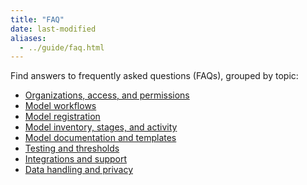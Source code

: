 ```yaml
---
title: "FAQ"
date: last-modified
aliases:
  - ../guide/faq.html
---
```


Find answers to frequently asked questions (FAQs), grouped by topic:

- [Organizations, access, and permissions](faq-organizations.qmd)
- [Model workflows](faq-workflows.qmd)
- [Model registration](faq-registration.qmd)
- [Model inventory, stages, and activity](faq-inventory.qmd)
- [Model documentation and templates](faq-documentation.qmd)
- [Testing and thresholds](faq-testing.qmd)
- [Integrations and support](faq-integrations.qmd)
- [Data handling and privacy](faq-privacy.qmd)
